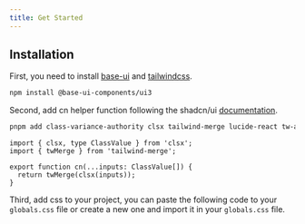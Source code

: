 ```yaml
---
title: Get Started
---
```



## Installation

First, you need to install [base-ui](https://base-ui.com/react/overview/quick-start) and [tailwindcss](https://tailwindcss.com/docs/installation).

```bash
npm install @base-ui-components/ui3
```

Second, add cn helper function following the shadcn/ui [documentation](https://ui.shadcn.com/docs/installation/manual).

```bash
pnpm add class-variance-authority clsx tailwind-merge lucide-react tw-animate-css
```

```tsx
import { clsx, type ClassValue } from 'clsx';
import { twMerge } from 'tailwind-merge';

export function cn(...inputs: ClassValue[]) {
  return twMerge(clsx(inputs));
}
```

Third, add css to your project, you can paste the following code to your `globals.css` file or create a new one and import it in your `globals.css` file.

<ComponentSource src='app/theme.css' title='Globals.css' language='css' />
